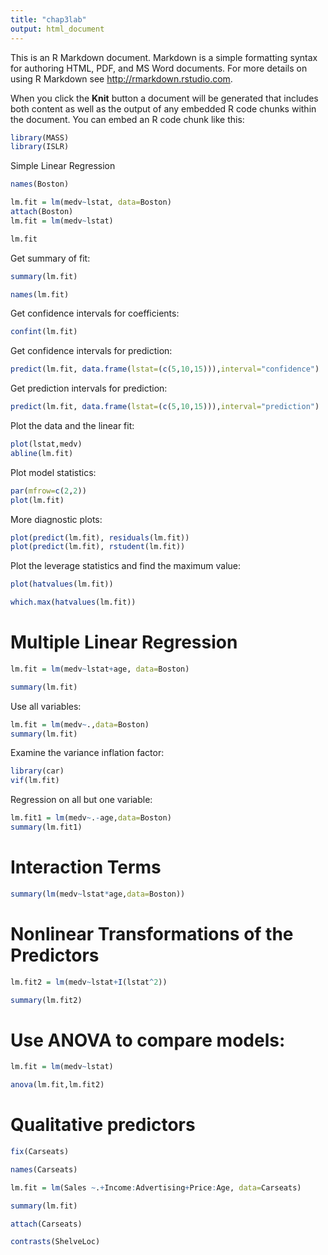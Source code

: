 ---
title: "chap3lab"
output: html_document
---

This is an R Markdown document. Markdown is a simple formatting syntax for authoring HTML, PDF, and MS Word documents. For more details on using R Markdown see <http://rmarkdown.rstudio.com>.

When you click the **Knit** button a document will be generated that includes both content as well as the output of any embedded R code chunks within the document. You can embed an R code chunk like this:

```{r}
library(MASS)
library(ISLR)
```

Simple Linear Regression

```{r}
names(Boston)

lm.fit = lm(medv~lstat, data=Boston)
attach(Boston)
lm.fit = lm(medv~lstat)

lm.fit
```


Get summary of fit:
```{r}
summary(lm.fit)

names(lm.fit)

```



Get confidence intervals for coefficients:
```{r}
confint(lm.fit)

```



Get confidence intervals for prediction:
```{r}
predict(lm.fit, data.frame(lstat=(c(5,10,15))),interval="confidence")

```


Get prediction intervals for prediction:
```{r}
predict(lm.fit, data.frame(lstat=(c(5,10,15))),interval="prediction")

```


Plot the data and the linear fit:
```{r}
plot(lstat,medv)
abline(lm.fit)
```




Plot model statistics:
```{r}
par(mfrow=c(2,2))
plot(lm.fit)
```



More diagnostic plots:
```{r}
plot(predict(lm.fit), residuals(lm.fit))
plot(predict(lm.fit), rstudent(lm.fit))

```



Plot the leverage statistics and find the maximum value:
```{r}
plot(hatvalues(lm.fit))

which.max(hatvalues(lm.fit))

```




# Multiple Linear Regression
```{r}

lm.fit = lm(medv~lstat+age, data=Boston)

summary(lm.fit)
```


Use all variables:
```{r}
lm.fit = lm(medv~.,data=Boston)
summary(lm.fit)
```




Examine the variance inflation factor:
```{r}
library(car)
vif(lm.fit)
```


Regression on all but one variable:
```{r}
lm.fit1 = lm(medv~.-age,data=Boston)
summary(lm.fit1)
```



# Interaction Terms
```{r}

summary(lm(medv~lstat*age,data=Boston))
```





# Nonlinear Transformations of the Predictors
```{r}
lm.fit2 = lm(medv~lstat+I(lstat^2))

summary(lm.fit2)
```



# Use ANOVA to compare models:
```{r}
lm.fit = lm(medv~lstat)

anova(lm.fit,lm.fit2)

```



# Qualitative predictors
```{r}
fix(Carseats)

names(Carseats)

lm.fit = lm(Sales ~.+Income:Advertising+Price:Age, data=Carseats)

summary(lm.fit)

attach(Carseats)

contrasts(ShelveLoc)

```






















